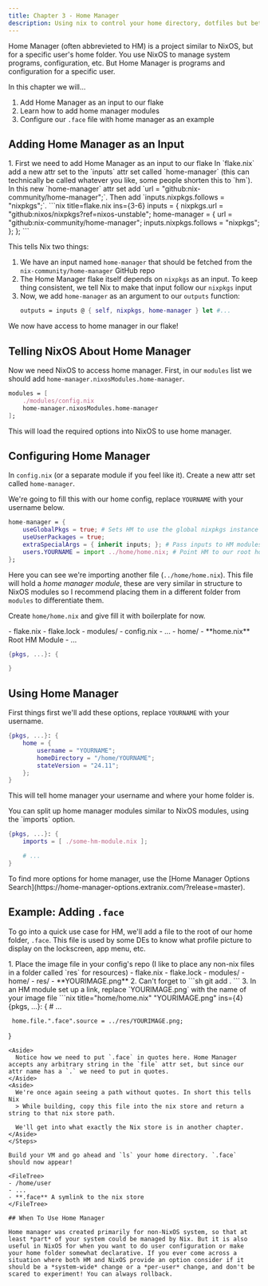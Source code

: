 ```yaml
---
title: Chapter 3 - Home Manager
description: Using nix to control your home directory, dotfiles but better!
---
```



Home Manager (often abbrevieted to HM) is a project similar to NixOS, but for a specific user's home folder. You use NixOS to manage system programs, configuration, etc. But Home Manager is programs and configuration for a specific user.

In this chapter we will...

1. Add Home Manager as an input to our flake
2. Learn how to add home manager modules
3. Configure our `.face` file with home manager as an example

## Adding Home Manager as an Input

<Steps>
1. First we need to add Home Manager as an input to our flake
   In `flake.nix` add a new attr set to the `inputs` attr set called `home-manager` (this can technically be called whatever you like, some people shorten this to `hm`). In this new `home-manager` attr set add `url = "github:nix-community/home-manager";`. Then add `inputs.nixpkgs.follows = "nixpkgs";`.
    ```nix title=flake.nix ins={3-6}
    inputs = {
        nixpkgs.url = "github:nixos/nixpkgs?ref=nixos-unstable";
        home-manager = {
            url = "github:nix-community/home-manager";
            inputs.nixpkgs.follows = "nixpkgs";
        };
    };
    ```
     
   This tells Nix two things:
   1. We have an input named `home-manager` that should be fetched from the `nix-community/home-manager` GitHub repo
   2. The Home Manager flake itself depends on `nixpkgs` as an input. To keep thing consistent, we tell Nix to make that input follow our `nixpkgs` input
2. Now, we add `home-manager` as an argument to our `outputs` function:
   ```nix title=flake.nix ins=", home-manager"
   outputs = inputs @ { self, nixpkgs, home-manager } let #...
   ```
</Steps>
  
We now have access to home manager in our flake!

## Telling NixOS About Home Manager

Now we need NixOS to access home manager. First, in our `modules` list we should add `home-manager.nixosModules.home-manager`. 

```nix title=flake.nix ins={3}
modules = [
    ./modules/config.nix
    home-manager.nixosModules.home-manager
];
```

This will load the required options into NixOS to use home manager.

## Configuring Home Manager

In `config.nix` (or a separate module if you feel like it). Create a new attr set called `home-manager`. 

We're going to fill this with our home config, replace `YOURNAME` with your username below.

```nix title=config.nix "YOURNAME"
home-manager = {
    useGlobalPkgs = true; # Sets HM to use the global nixpkgs instance
    useUserPackages = true;
    extraSpecialArgs = { inherit inputs; }; # Pass inputs to HM modules too
    users.YOURNAME = import ../home/home.nix; # Point HM to our root home manager module for user "YOURNAME"
};
```

Here you can see we're importing another file (`../home/home.nix`). This file will hold a *home manager module*, these are very similar in structure to NixOS modules so I recommend placing them in a different folder from `modules` to differentiate them.

Create `home/home.nix` and give fill it with boilerplate for now.

<FileTree>
- flake.nix
- flake.lock
- modules/
  - config.nix
  - ...
- home/
  - **home.nix** Root HM Module
  - ...
</FileTree>

```nix title=home/home.nix 
{pkgs, ...}: {

}
```

## Using Home Manager

First things first we'll add these options, replace `YOURNAME` with your username.

```nix title=home/home.nix "YOURNAME" ins={2-6}
{pkgs, ...}: {
    home = {
        username = "YOURNAME";
        homeDirectory = "/home/YOURNAME";
        stateVersion = "24.11";
    };
}
```

This will tell home manager your username and where your home folder is.

<Aside>
You can split up home manager modules similar to NixOS modules, using the `imports` option.

```nix title=home/home.nix ins={2} "./some-hm-module.nix"
{pkgs, ...}: {
    imports = [ ./some-hm-module.nix ];

    # ...
}
```
</Aside>

<Aside title="Explore More!" type="tip">
To find more options for home manager, use the [Home Manager Options Search](https://home-manager-options.extranix.com/?release=master).
</Aside>

## Example: Adding `.face`

To go into a quick use case for HM, we'll add a file to the root of our home folder, `.face`. This file is used by some DEs to know what profile picture to display on the lockscreen, app menu, etc.

<Steps>
1. Place the image file in your config's repo (I like to place any non-nix files in a folder called `res` for resources)
   <FileTree>
   - flake.nix
   - flake.lock
   - modules/
   - home/
   - res/
     - **YOURIMAGE.png**
   </FileTree>
2. Can't forget to
   ```sh
   git add .
   ```
3. In an HM module set up a link, replace `YOURIMAGE.png` with the name of your image file
   ```nix title="home/home.nix" "YOURIMAGE.png" ins={4}
   {pkgs, ...}: {
     # ...

     home.file.".face".source = ../res/YOURIMAGE.png;
   }
   ```
   <Aside>
     Notice how we need to put `.face` in quotes here. Home Manager accepts any arbitrary string in the `file` attr set, but since our attr name has a `.` we need to put in quotes.
   </Aside>
   <Aside>
     We're once again seeing a path without quotes. In short this tells Nix
     > While building, copy this file into the nix store and return a string to that nix store path.
     
     We'll get into what exactly the Nix store is in another chapter.
   </Aside>
</Steps>

Build your VM and go ahead and `ls` your home directory. `.face` should now appear!

<FileTree>
- /home/user
  - ...
  - **.face** A symlink to the nix store
</FileTree>

## When To Use Home Manager

Home manager was created primarily for non-NixOS system, so that at least *part* of your system could be managed by Nix. But it is also useful in NixOS for when you want to do user configuration or make your home folder somewhat declarative. If you ever come across a situation where both HM and NixOS provide an option consider if it should be a *system-wide* change or a *per-user* change, and don't be scared to experiment! You can always rollback.
